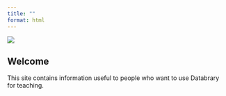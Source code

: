 ```yaml
---
title: ""
format: html
---
```


![](include/img/databrary-logo.png)

## Welcome

This site contains information useful to people who want to use Databrary for teaching.

